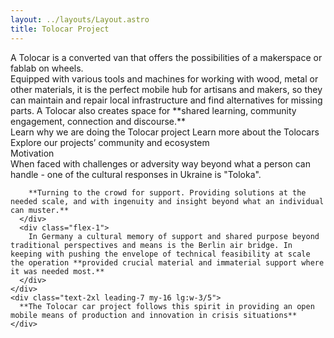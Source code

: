 ```yaml
---
layout: ../layouts/Layout.astro
title: Tolocar Project
---
```



<HeaderLogo className="mt-8 sm:mt-16" />
<HeroImage className="mt-8 sm:mt-16" />
<SideBySide className="mt-8 sm:mt-20">
  <HeadlineUnderlined className="flex-[2]">A Tolocar is a converted van that offers the possibilities of a makerspace or fablab on wheels.</HeadlineUnderlined>
  <div className="flex-[3] text-lg leading-6 prose">
    Equipped with various tools and machines for working with wood, metal or
    other materials, it is the perfect mobile hub for artisans and makers, so
    they can maintain and repair local infrastructure and find alternatives for
    missing parts. A Tolocar also creates space for **shared learning, community
    engagement, connection and discourse.**
  </div>
</SideBySide>
<div class="relative w-full flex">
  <div class="container-width flex flex-col lg:flex-row lg:justify-between gap-8 mt-16 mb-24 lg:mt-24 mx-auto">
    <Card title="Our motivation" bg={1} target="https://www.google.de">Learn why we are doing the Tolocar project</Card>
    <Card title="What is a Tolocar?" bg={2} target="https://www.google.de">Learn more about the Tolocars</Card>
    <Card title="Community Ecosystem" bg={3} target="https://www.google.de">Explore our projects’ community and ecosystem</Card>
  </div>
  <div class="absolute -z-10 bottom-0 w-full h-3/4 lg:h-72 bg-tolo-dark-grey bg-illustration-wide bg-no-repeat bg-cover fill-white"></div>
</div>
<HeadlineUnderlined large variant={1} className="container-width mt-8 sm:mt-16">Motivation</HeadlineUnderlined>
<div class="bg-illustration-1-dark bg-no-repeat bg-left-bottom w-full">
<div class="container-width flex lg:justify-end mt-8 sm:mt-16 mb-16">
  <div class="flex flex-col lg:w-10/12 ">
    <div class="flex flex-col lg:flex-row prose gap-8">
      <div class="flex-1">
        When faced with challenges or adversity way beyond what a person can handle - one of the cultural responses in Ukraine is "Toloka".​

        **Turning to the crowd for support. Providing solutions at the needed scale, and with ingenuity and insight beyond what an individual can muster.**
      </div>
      <div class="flex-1">
        In Germany a cultural memory of support and shared purpose beyond traditional perspectives and means is the Berlin air bridge. In keeping with pushing the envelope of technical feasibility at scale the operation **provided crucial material and immaterial support where it was needed most.**
      </div>
    </div>
    <div class="text-2xl leading-7 my-16 lg:w-3/5">
      **The Tolocar car project follows this spirit in providing an open mobile means of production and innovation in crisis situations**
    </div>
  </div>
</div>
</div>
